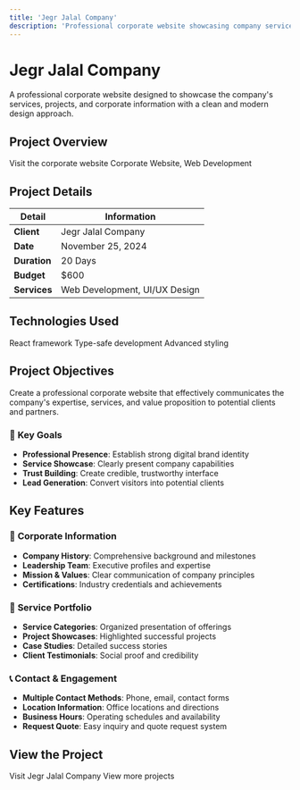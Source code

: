 ```yaml
---
title: 'Jegr Jalal Company'
description: 'Professional corporate website showcasing company services and expertise'
---
```


# Jegr Jalal Company

A professional corporate website designed to showcase the company's services, projects, and corporate information with a clean and modern design approach.

## Project Overview

<CardGroup cols={2}>
  <Card title="Live Website" icon="globe" href="https://www.jegrjalalcompany.com/">
    Visit the corporate website
  </Card>
  <Card title="Category" icon="briefcase">
    Corporate Website, Web Development
  </Card>
</CardGroup>

## Project Details

| Detail | Information |
|--------|-------------|
| **Client** | Jegr Jalal Company |
| **Date** | November 25, 2024 |
| **Duration** | 20 Days |
| **Budget** | $600 |
| **Services** | Web Development, UI/UX Design |

## Technologies Used

<CardGroup cols={3}>
  <Card title="Next.js" icon="nextjs">
    React framework
  </Card>
  <Card title="TypeScript" icon="code">
    Type-safe development
  </Card>
  <Card title="SCSS" icon="palette">
    Advanced styling
  </Card>
</CardGroup>

## Project Objectives

Create a professional corporate website that effectively communicates the company's expertise, services, and value proposition to potential clients and partners.

### 🎯 **Key Goals**
- **Professional Presence**: Establish strong digital brand identity
- **Service Showcase**: Clearly present company capabilities
- **Trust Building**: Create credible, trustworthy interface
- **Lead Generation**: Convert visitors into potential clients

## Key Features

### 🏢 **Corporate Information**
- **Company History**: Comprehensive background and milestones
- **Leadership Team**: Executive profiles and expertise
- **Mission & Values**: Clear communication of company principles
- **Certifications**: Industry credentials and achievements

### 💼 **Service Portfolio**
- **Service Categories**: Organized presentation of offerings
- **Project Showcases**: Highlighted successful projects
- **Case Studies**: Detailed success stories
- **Client Testimonials**: Social proof and credibility

### 📞 **Contact & Engagement**
- **Multiple Contact Methods**: Phone, email, contact forms
- **Location Information**: Office locations and directions
- **Business Hours**: Operating schedules and availability
- **Request Quote**: Easy inquiry and quote request system

## View the Project

<CardGroup cols={2}>
  <Card title="Live Website" icon="globe" href="https://www.jegrjalalcompany.com/">
    Visit Jegr Jalal Company
  </Card>
  <Card title="Portfolio" icon="briefcase" href="https://abdalkader.dev/projects">
    View more projects
  </Card>
</CardGroup>